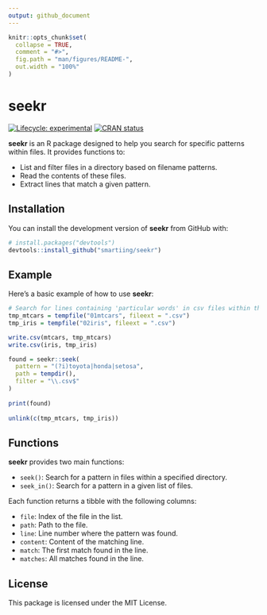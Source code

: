 ```yaml
---
output: github_document
---
```


<!-- README.md is generated from README.Rmd. Please edit that file -->

```r
knitr::opts_chunk$set(
  collapse = TRUE,
  comment = "#>",
  fig.path = "man/figures/README-",
  out.width = "100%"
)
```

# seekr

<!-- badges: start -->

[![Lifecycle:
experimental](https://img.shields.io/badge/lifecycle-experimental-orange.svg)](https://lifecycle.r-lib.org/articles/stages.html#experimental)
[![CRAN status](https://www.r-pkg.org/badges/version/seekr)](https://CRAN.R-project.org/package=seekr)

<!-- badges: end -->

**seekr** is an R package designed to help you search for specific patterns within files. It provides functions to:

- List and filter files in a directory based on filename patterns.
- Read the contents of these files.
- Extract lines that match a given pattern.

## Installation

You can install the development version of **seekr** from GitHub with:

```r
# install.packages("devtools")
devtools::install_github("smartiing/seekr")
```

## Example

Here's a basic example of how to use **seekr**:

```r
# Search for lines containing 'particular words' in csv files within the specified folder
tmp_mtcars = tempfile("01mtcars", fileext = ".csv")
tmp_iris = tempfile("02iris", fileext = ".csv")

write.csv(mtcars, tmp_mtcars)
write.csv(iris, tmp_iris)

found = seekr::seek(
  pattern = "(?i)toyota|honda|setosa", 
  path = tempdir(), 
  filter = "\\.csv$"
)
  
print(found)
  
unlink(c(tmp_mtcars, tmp_iris))
```

## Functions

**seekr** provides two main functions:

- `seek()`: Search for a pattern in files within a specified directory.
- `seek_in()`: Search for a pattern in a given list of files.

Each function returns a tibble with the following columns:

- `file`: Index of the file in the list.
- `path`: Path to the file.
- `line`: Line number where the pattern was found.
- `content`: Content of the matching line.
- `match`: The first match found in the line.
- `matches`: All matches found in the line.

## License

This package is licensed under the MIT License.

